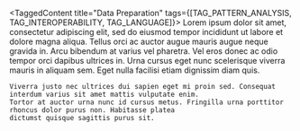 
<TaggedContent title="Data Preparation" tags={[TAG_PATTERN_ANALYSIS, TAG_INTEROPERABILITY, TAG_LANGUAGE]}>
    Lorem ipsum dolor sit amet, consectetur adipiscing elit, sed do eiusmod tempor incididunt ut labore et dolore magna
    aliqua. Tellus orci ac auctor augue mauris augue neque gravida in. Arcu bibendum at varius vel pharetra. Vel eros
    donec ac odio tempor orci dapibus ultrices in. Urna cursus eget nunc scelerisque viverra mauris in aliquam sem. Eget
    nulla facilisi etiam dignissim diam quis.

    Viverra justo nec ultrices dui sapien eget mi proin sed. Consequat interdum varius sit amet mattis vulputate enim.
    Tortor at auctor urna nunc id cursus metus. Fringilla urna porttitor rhoncus dolor purus non. Habitasse platea
    dictumst quisque sagittis purus sit.
</TaggedContent>
